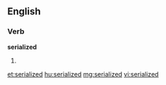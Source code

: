 ==English==

===Verb===
'''serialized'''

# {{past of|[[serialize]]}}

[[et:serialized]]
[[hu:serialized]]
[[mg:serialized]]
[[vi:serialized]]